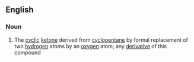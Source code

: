 ==English==

===Noun===
{{wikipedia}}
{{en-noun}}

#{{organic compound}} The [[cyclic]] [[ketone]] derived from [[cyclopentane]] by formal replacement of two [[hydrogen]] atoms by an [[oxygen]] atom; any [[derivative]] of this compound